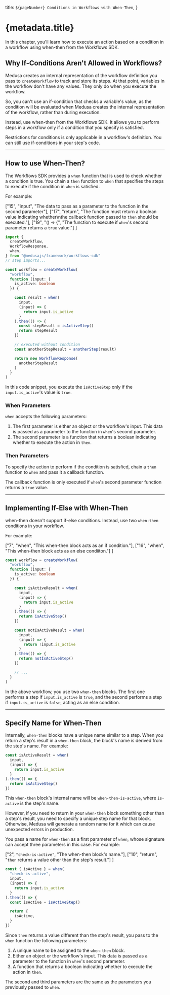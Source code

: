   title: `${pageNumber} Conditions in Workflows with When-Then`,
}

# {metadata.title}

In this chapter, you'll learn how to execute an action based on a condition in a workflow using when-then from the Workflows SDK.

## Why If-Conditions Aren't Allowed in Workflows?

Medusa creates an internal representation of the workflow definition you pass to `createWorkflow` to track and store its steps. At that point, variables in the workflow don't have any values. They only do when you execute the workflow.

So, you can't use an if-condition that checks a variable's value, as the condition will be evaluated when Medusa creates the internal representation of the workflow, rather than during execution.

Instead, use when-then from the Workflows SDK. It allows you to perform steps in a workflow only if a condition that you specify is satisfied.

<Note title="Tip">

Restrictions for conditions is only applicable in a workflow's definition. You can still use if-conditions in your step's code.

</Note>

---

## How to use When-Then?

The Workflows SDK provides a `when` function that is used to check whether a condition is true. You chain a `then` function to `when` that specifies the steps to execute if the condition in `when` is satisfied.

For example:

  ["15", "input", "The data to pass as a parameter to the function in the second parameter"],
  ["17", "return", "The function must return a boolean value indicating whether\nthe callback function passed to `then` should be executed."],
  ["19", "() => {", "The function to execute if `when`'s second parameter returns a `true` value."]
]

```ts highlights={highlights}
import { 
  createWorkflow,
  WorkflowResponse,
  when,
} from "@medusajs/framework/workflows-sdk"
// step imports...

const workflow = createWorkflow(
  "workflow", 
  function (input: {
    is_active: boolean
  }) {

    const result = when(
      input, 
      (input) => {
        return input.is_active
      }
    ).then(() => {
      const stepResult = isActiveStep()
      return stepResult
    })

    // executed without condition
    const anotherStepResult = anotherStep(result)

    return new WorkflowResponse(
      anotherStepResult
    )
  }
)
```

In this code snippet, you execute the `isActiveStep` only if the `input.is_active`'s value is `true`.

### When Parameters

`when` accepts the following parameters:

1. The first parameter is either an object or the workflow's input. This data is passed as a parameter to the function in `when`'s second parameter.
2. The second parameter is a function that returns a boolean indicating whether to execute the action in `then`.

### Then Parameters

To specify the action to perform if the condition is satisfied, chain a `then` function to `when` and pass it a callback function.

The callback function is only executed if `when`'s second parameter function returns a `true` value.

---

## Implementing If-Else with When-Then

when-then doesn't support if-else conditions. Instead, use two `when-then` conditions in your workflow.

For example:

  ["7", "when", "This when-then block acts as an if condition."],
  ["16", "when", "This when-then block acts as an else condiiton."]
]

```ts highlights={ifElseHighlights}
const workflow = createWorkflow(
  "workflow", 
  function (input: {
    is_active: boolean
  }) {

    const isActiveResult = when(
      input, 
      (input) => {
        return input.is_active
      }
    ).then(() => {
      return isActiveStep()
    })

    const notIsActiveResult = when(
      input,
      (input) => {
        return !input.is_active
      }
    ).then(() => {
      return notIsActiveStep()
    })

    // ...
  }
)
```

In the above workflow, you use two `when-then` blocks. The first one performs a step if `input.is_active` is `true`, and the second performs a step if `input.is_active` is `false`, acting as an else condition.

---

## Specify Name for When-Then

Internally, `when-then` blocks have a unique name similar to a step. When you return a step's result in a `when-then` block, the block's name is derived from the step's name. For example:

```ts
const isActiveResult = when(
  input, 
  (input) => {
    return input.is_active
  }
).then(() => {
  return isActiveStep()
})
```

This `when-then` block's internal name will be `when-then-is-active`, where `is-active` is the step's name.

However, if you need to return in your `when-then` block something other than a step's result, you need to specify a unique step name for that block. Otherwise, Medusa will generate a random name for it which can cause unexpected errors in production.

You pass a name for `when-then` as a first parameter of `when`, whose signature can accept three parameters in this case. For example:

  ["2", `"check-is-active"`, "The when-then block's name."],
  ["10", "return", "`then` returns a value other than the step's result."]
]

```ts highlights={nameHighlights}
const { isActive } = when(
  "check-is-active",
  input, 
  (input) => {
    return input.is_active
  }
).then(() => {
  const isActive = isActiveStep()

  return {
    isActive,
  }
})
```

Since `then` returns a value different than the step's result, you pass to the `when` function the following parameters:

1. A unique name to be assigned to the `when-then` block.
2. Either an object or the workflow's input. This data is passed as a parameter to the function in `when`'s second parameter.
3. A function that returns a boolean indicating whether to execute the action in `then`.

The second and third parameters are the same as the parameters you previously passed to `when`.
